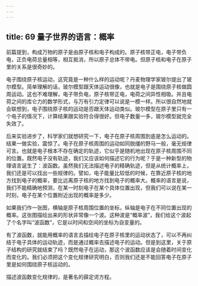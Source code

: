 ```yaml
---
---
---
```

title: 69 量子世界的语言：概率
---




前篇提到，构成万物的原子是由原子核和电子构成的。原子核带正电，电子带负电，正负电荷总量相等，相互抵消，所以原子总体不带电。但原子核和电子在原子里的关系是很奇妙的。

电子围绕原子核运动，这究竟是一种什么样的运动呢？丹麦物理学家玻尔提出了玻尔模型。简单理解的话，玻尔模型跟天体运动很像，也就是电子是围绕原子核做圆周运动。这也不难理解，电子带负电，原子核带正电，电荷之间异性相吸。并且电荷之间的库仑力的数学形式，与万有引力定律可以说是一模一样。所以很自然地就会联想到，电子围绕原子核的运动是否跟天体运动类似。玻尔模型在原子里只有一个电子的情况下，计算结果跟实验符合得很好。但电子数量一多，玻尔模型就完全失效了。

后来实验进步了，科学家们就想研究一下，电子在原子核周围到底是怎么运动的。结果一做实验，震惊了。电子在原子核周围的运动如同脱缰的野马一般，毫无规律可言。也就是电子根本不存在确定的轨迹，它似乎是随机地出现在原子核周围不同的位置。既然电子没有轨迹，我们又应该如何描述它的行为呢？于是一种新型的物理语言诞生了：波函数。虽然我们无法描述电子的精确轨迹，但是从统计概率上，我们还是可以找出一些规律的。譬如，电子能量比较低的时候，在靠近原子核的地方找到电子的概率，要比远离原子核的地方找到电子的概率大。概率的语言是说，我们不能精确地预测，在某一时刻电子在某个具体位置出现，但我们可以说在某一时刻，电子在某个位置附近出现的概率是多少。



如果我们作一张图，横轴是原子核周围位置的坐标，纵轴是电子在不同位置出现的概率。这张图描绘出来的形状非常像一个波。这种波是“概率波”，我们给这个波起了个名字叫“波函数”，它是以时间和空间的坐标为自变量的。

有了波函数，就能用概率的语言去描绘电子在原子核里的运动状态了，可以不再纠结于电子具体的运动轨迹，而是通过概率去描述电子的运动。但是到这里，关于原子结构的研究就结束了吗？既然电子在运动，那这个波函数应该是会随着时间变化而变化的。我们必须把这个变化规律研究明白，否则我们还是不能回答电子在原子里是如何围绕原子核运动的。

描述波函数变化规律的，是著名的薛定谔方程。